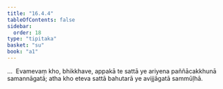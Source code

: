 ```yaml
---
title: "16.4.4"
tableOfContents: false
sidebar:
  order: 18
type: "tipitaka"
basket: "su"
book: "a1"
---
```



<DynamicBreadcrumb />

<Division number="325" book="a1" bookNo="15" page="37">

<Paragraph number="416" book="a1">
…  Evamevaṃ kho, bhikkhave, appakā te sattā ye ariyena paññācakkhunā samannāgatā; atha kho eteva sattā bahutarā ye avijjāgatā sammūḷhā.
</Paragraph>
</Division>
